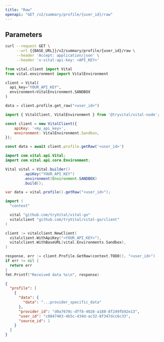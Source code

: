 ```yaml
---
title: "Raw"
openapi: "GET /v2/summary/profile/{user_id}/raw"
---
```


## Parameters

<RequestExample>

```bash Shell
curl --request GET \
     --url {{BASE_URL}}/v2/summary/profile/{user_id}/raw \
     --header 'Accept: application/json' \
     --header 'x-vital-api-key: <API_KEY>'
```

```python Python
from vital.client import Vital
from vital.environment import VitalEnvironment

client = Vital(
  api_key="YOUR_API_KEY",
  environment=VitalEnvironment.SANDBOX
)

data = client.profile.get_raw("<user_id>")
```

```javascript Node
import { VitalClient, VitalEnvironment } from '@tryvital/vital-node';

const client = new VitalClient({
    apiKey: '<my_api_key>',
    environment: VitalEnvironment.Sandbox,
});

const data = await client.profile.getRaw('<user_id>')
```

```java Java
import com.vital.api.Vital;
import com.vital.api.core.Environment;

Vital vital = Vital.builder()
        .apiKey("YOUR_API_KEY")
        .environment(Environment.SANDBOX)
        .build();

var data = vital.profile().getRaw("<user_id>");
```

```go Go
import (
  "context"

  vital "github.com/tryVital/vital-go"
  vitalclient "github.com/tryVital/vital-go/client"
)

client := vitalclient.NewClient(
  vitalclient.WithApiKey("<YOUR_API_KEY>"),
  vitalclient.WithBaseURL(vital.Environments.Sandbox),
)

response, err := client.Profile.GetRaw(context.TODO(), "<user_id>")
if err != nil {
  return err
}
fmt.Printf("Received data %s\n", response)
```

</RequestExample>

<ResponseExample>

```json Example
{
  "profile": [
    {
      "data": {
        "data": "...provider_specific_data"
      },
      "provider_id": "d0a7670c-dff8-4026-a188-8f249fb92e13",
      "user_id": "c0847403-4b5c-434d-ac32-8f347dcc6c33",
      "source_id": 1
    }
  ]
}
```

</ResponseExample>
